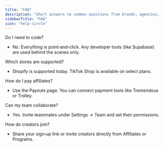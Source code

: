 ```yaml
---
title: "FAQ"
description: "Short answers to common questions from brands, agencies, and creators."
sidebarTitle: "FAQ"
icon: "help-circle"
---
```


Do I need to code?
- No. Everything is point‑and‑click. Any developer tools (like Supabase) are used behind the scenes only.

Which stores are supported?
- Shopify is supported today. TikTok Shop is available on select plans.

How do I pay affiliates?
- Use the Payouts page. You can connect payment tools like Tremendous or Trolley.

Can my team collaborate?
- Yes. Invite teammates under Settings → Team and set their permissions.

How do creators join?
- Share your sign‑up link or invite creators directly from Affiliates or Programs.

